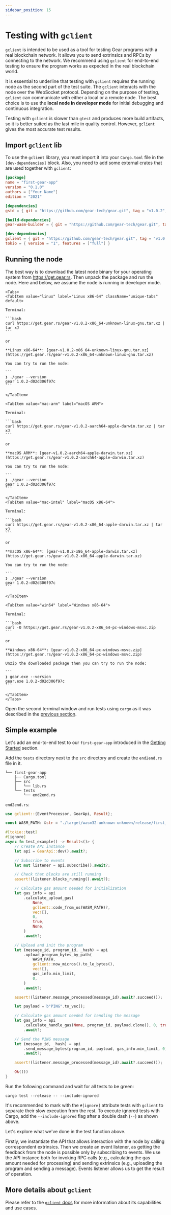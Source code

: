 ```yaml
---
sidebar_position: 15
---
```



# Testing with `gclient`

`gclient` is intended to be used as a tool for testing Gear programs with a real blockchain network. It allows you to send extrinsics and RPCs by connecting to the network. We recommend using `gclient` for end-to-end testing to ensure the program works as expected in the real blockchain world.

It is essential to underline that testing with `gclient` requires the running node as the second part of the test suite. The `gclient` interacts with the node over the WebSocket protocol. Depending on the purpose of testing, `gclient` can communicate with either a local or a remote node. The best choice is to use the **local node in developer mode** for initial debugging and continuous integration.

Testing with `gclient` is slower than `gtest` and produces more build artifacts, so it is better suited as the last mile in quality control. However, `gclient` gives the most accurate test results.

## Import `gclient` lib

To use the `gclient` library, you must import it into your `Cargo.toml` file in the `[dev-dependencies]` block. Also, you need to add some external crates that are used together with `gclient`:

```toml
[package]
name = "first-gear-app"
version = "0.1.0"
authors = ["Your Name"]
edition = "2021"

[dependencies]
gstd = { git = "https://github.com/gear-tech/gear.git", tag = "v1.0.2", features = ["debug"] }

[build-dependencies]
gear-wasm-builder = { git = "https://github.com/gear-tech/gear.git", tag = "v1.0.2" }

[dev-dependencies]
gclient = { git = "https://github.com/gear-tech/gear.git", tag = "v1.0.2" }
tokio = { version = "1", features = ["full"] }
```

## Running the node

The best way is to download the latest node binary for your operating system from https://get.gear.rs. Then unpack the package and run the node. Here and below, we assume the node is running in developer mode.

````mdx-code-block
<Tabs>
<TabItem value="linux" label="Linux x86-64" className="unique-tabs" default>

Terminal:

```bash
curl https://get.gear.rs/gear-v1.0.2-x86_64-unknown-linux-gnu.tar.xz | tar xJ
```

or

**Linux x86-64**: [gear-v1.0.2-x86_64-unknown-linux-gnu.tar.xz](https://get.gear.rs/gear-v1.0.2-x86_64-unknown-linux-gnu.tar.xz)

You can try to run the node:

```
❯ ./gear --version
gear 1.0.2-d02d306f97c
```

</TabItem>

<TabItem value="mac-arm" label="macOS ARM">

Terminal:

```bash
curl https://get.gear.rs/gear-v1.0.2-aarch64-apple-darwin.tar.xz | tar xJ
```

or

**macOS ARM**: [gear-v1.0.2-aarch64-apple-darwin.tar.xz](https://get.gear.rs/gear-v1.0.2-aarch64-apple-darwin.tar.xz)

You can try to run the node:

```
❯ ./gear --version
gear 1.0.2-d02d306f97c
```

</TabItem>
<TabItem value="mac-intel" label="macOS x86-64">

Terminal:

```bash
curl https://get.gear.rs/gear-v1.0.2-x86_64-apple-darwin.tar.xz | tar xJ
```

or

**macOS x86-64**: [gear-v1.0.2-x86_64-apple-darwin.tar.xz](https://get.gear.rs/gear-v1.0.2-x86_64-apple-darwin.tar.xz)

You can try to run the node:

```
❯ ./gear --version
gear 1.0.2-d02d306f97c
```

</TabItem>

<TabItem value="win64" label="Windows x86-64">

Terminal:

```bash
curl -O https://get.gear.rs/gear-v1.0.2-x86_64-pc-windows-msvc.zip
```

or

**Windows x86-64**: [gear-v1.0.2-x86_64-pc-windows-msvc.zip](https://get.gear.rs/gear-v1.0.2-x86_64-pc-windows-msvc.zip)

Unzip the downloaded package then you can try to run the node:

```
❯ gear.exe --version
gear.exe 1.0.2-d02d306f97c
```

</TabItem>
</Tabs>
````

Open the second terminal window and run tests using `cargo` as it was described in the [previous section](/developing-contracts/testing.md#building-a-program-in-test-mode).

## Simple example

Let's add an end-to-end test to our `first-gear-app` introduced in the [Getting Started](getting-started-in-5-minutes.md#creating-your-first-gear-smart-contract) section.

Add the `tests` directory next to the `src` directory and create the `end2end.rs` file in it.

```
└── first-gear-app
    ├── Cargo.toml
    ├── src
    │   └── lib.rs
    └── tests
        └── end2end.rs
```

`end2end.rs`:

```rust
use gclient::{EventProcessor, GearApi, Result};

const WASM_PATH: &str = "./target/wasm32-unknown-unknown/release/first_gear_app.opt.wasm";

#[tokio::test]
#[ignore]
async fn test_example() -> Result<()> {
    // Create API instance
    let api = GearApi::dev().await?;

    // Subscribe to events
    let mut listener = api.subscribe().await?;

    // Check that blocks are still running
    assert!(listener.blocks_running().await?);

    // Calculate gas amount needed for initialization
    let gas_info = api
        .calculate_upload_gas(
            None,
            gclient::code_from_os(WASM_PATH)?,
            vec![],
            0,
            true,
            None,
        )
        .await?;

    // Upload and init the program
    let (message_id, program_id, _hash) = api
        .upload_program_bytes_by_path(
            WASM_PATH,
            gclient::now_micros().to_le_bytes(),
            vec![],
            gas_info.min_limit,
            0,
        )
        .await?;

    assert!(listener.message_processed(message_id).await?.succeed());

    let payload = b"PING".to_vec();

    // Calculate gas amount needed for handling the message
    let gas_info = api
        .calculate_handle_gas(None, program_id, payload.clone(), 0, true, None)
        .await?;

    // Send the PING message
    let (message_id, _hash) = api
        .send_message_bytes(program_id, payload, gas_info.min_limit, 0)
        .await?;

    assert!(listener.message_processed(message_id).await?.succeed());

    Ok(())
}
```

Run the following command and wait for all tests to be green:

```shell
cargo test --release -- --include-ignored
```

It's recommended to mark with the `#[ignore]` attribute tests with `gclient` to separate their slow execution from the rest. To execute ignored tests with Cargo, add the `--include-ignored` flag after a double dash (`--`) as shown above.

Let's explore what we've done in the test function above.

Firstly, we instantiate the API that allows interaction with the node by calling correspondent extrinsics. Then we create an event listener, as getting the feedback from the node is possible only by subscribing to events. We use the API instance both for invoking RPC calls (e.g., calculating the gas amount needed for processing) and sending extrinsics (e.g., uploading the program and sending a message). Events listener allows us to get the result of operation.

## More details about `gclient`

Please refer to the [`gclient` docs](https://docs.gear.rs/gclient/) for more information about its capabilities and use cases.
